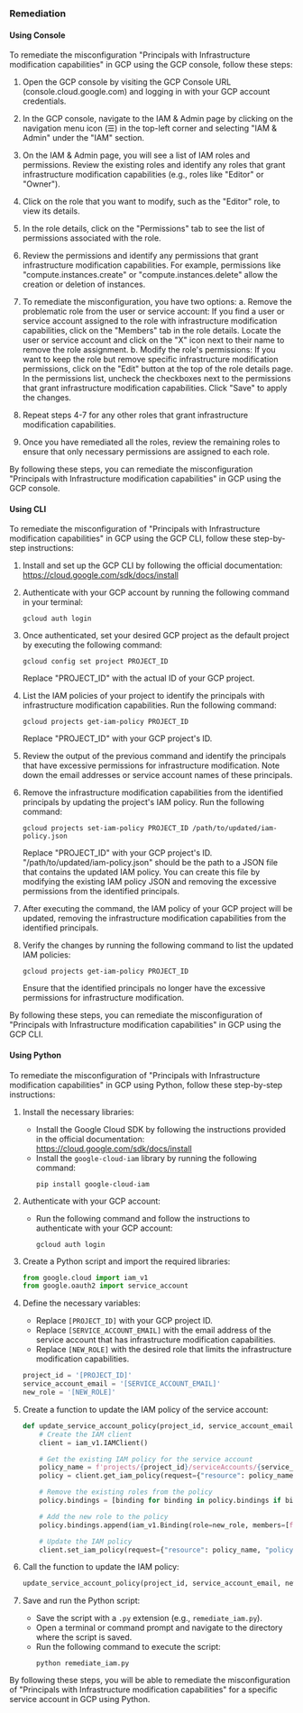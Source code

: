 ### Remediation

#### Using Console

To remediate the misconfiguration "Principals with Infrastructure modification capabilities" in GCP using the GCP console, follow these steps:

1. Open the GCP console by visiting the GCP Console URL (console.cloud.google.com) and logging in with your GCP account credentials.

2. In the GCP console, navigate to the IAM & Admin page by clicking on the navigation menu icon (☰) in the top-left corner and selecting "IAM & Admin" under the "IAM" section.

3. On the IAM & Admin page, you will see a list of IAM roles and permissions. Review the existing roles and identify any roles that grant infrastructure modification capabilities (e.g., roles like "Editor" or "Owner").

4. Click on the role that you want to modify, such as the "Editor" role, to view its details.

5. In the role details, click on the "Permissions" tab to see the list of permissions associated with the role.

6. Review the permissions and identify any permissions that grant infrastructure modification capabilities. For example, permissions like "compute.instances.create" or "compute.instances.delete" allow the creation or deletion of instances.

7. To remediate the misconfiguration, you have two options:
   a. Remove the problematic role from the user or service account: If you find a user or service account assigned to the role with infrastructure modification capabilities, click on the "Members" tab in the role details. Locate the user or service account and click on the "X" icon next to their name to remove the role assignment.
   b. Modify the role's permissions: If you want to keep the role but remove specific infrastructure modification permissions, click on the "Edit" button at the top of the role details page. In the permissions list, uncheck the checkboxes next to the permissions that grant infrastructure modification capabilities. Click "Save" to apply the changes.

8. Repeat steps 4-7 for any other roles that grant infrastructure modification capabilities.

9. Once you have remediated all the roles, review the remaining roles to ensure that only necessary permissions are assigned to each role.

By following these steps, you can remediate the misconfiguration "Principals with Infrastructure modification capabilities" in GCP using the GCP console.

#### Using CLI

To remediate the misconfiguration of "Principals with Infrastructure modification capabilities" in GCP using the GCP CLI, follow these step-by-step instructions:

1. Install and set up the GCP CLI by following the official documentation: https://cloud.google.com/sdk/docs/install

2. Authenticate with your GCP account by running the following command in your terminal:
   ```
   gcloud auth login
   ```

3. Once authenticated, set your desired GCP project as the default project by executing the following command:
   ```
   gcloud config set project PROJECT_ID
   ```
   Replace "PROJECT_ID" with the actual ID of your GCP project.

4. List the IAM policies of your project to identify the principals with infrastructure modification capabilities. Run the following command:
   ```
   gcloud projects get-iam-policy PROJECT_ID
   ```
   Replace "PROJECT_ID" with your GCP project's ID.

5. Review the output of the previous command and identify the principals that have excessive permissions for infrastructure modification. Note down the email addresses or service account names of these principals.

6. Remove the infrastructure modification capabilities from the identified principals by updating the project's IAM policy. Run the following command:
   ```
   gcloud projects set-iam-policy PROJECT_ID /path/to/updated/iam-policy.json
   ```
   Replace "PROJECT_ID" with your GCP project's ID. "/path/to/updated/iam-policy.json" should be the path to a JSON file that contains the updated IAM policy. You can create this file by modifying the existing IAM policy JSON and removing the excessive permissions from the identified principals.

7. After executing the command, the IAM policy of your GCP project will be updated, removing the infrastructure modification capabilities from the identified principals.

8. Verify the changes by running the following command to list the updated IAM policies:
   ```
   gcloud projects get-iam-policy PROJECT_ID
   ```
   Ensure that the identified principals no longer have the excessive permissions for infrastructure modification.

By following these steps, you can remediate the misconfiguration of "Principals with Infrastructure modification capabilities" in GCP using the GCP CLI.

#### Using Python

To remediate the misconfiguration of "Principals with Infrastructure modification capabilities" in GCP using Python, follow these step-by-step instructions:

1. Install the necessary libraries:
   - Install the Google Cloud SDK by following the instructions provided in the official documentation: https://cloud.google.com/sdk/docs/install
   - Install the `google-cloud-iam` library by running the following command:
     ```
     pip install google-cloud-iam
     ```

2. Authenticate with your GCP account:
   - Run the following command and follow the instructions to authenticate with your GCP account:
     ```
     gcloud auth login
     ```

3. Create a Python script and import the required libraries:
   ```python
   from google.cloud import iam_v1
   from google.oauth2 import service_account
   ```

4. Define the necessary variables:
   - Replace `[PROJECT_ID]` with your GCP project ID.
   - Replace `[SERVICE_ACCOUNT_EMAIL]` with the email address of the service account that has infrastructure modification capabilities.
   - Replace `[NEW_ROLE]` with the desired role that limits the infrastructure modification capabilities.
   ```python
   project_id = '[PROJECT_ID]'
   service_account_email = '[SERVICE_ACCOUNT_EMAIL]'
   new_role = '[NEW_ROLE]'
   ```

5. Create a function to update the IAM policy of the service account:
   ```python
   def update_service_account_policy(project_id, service_account_email, new_role):
       # Create the IAM client
       client = iam_v1.IAMClient()

       # Get the existing IAM policy for the service account
       policy_name = f'projects/{project_id}/serviceAccounts/{service_account_email}'
       policy = client.get_iam_policy(request={"resource": policy_name})

       # Remove the existing roles from the policy
       policy.bindings = [binding for binding in policy.bindings if binding.role != new_role]

       # Add the new role to the policy
       policy.bindings.append(iam_v1.Binding(role=new_role, members=[f'serviceAccount:{service_account_email}']))

       # Update the IAM policy
       client.set_iam_policy(request={"resource": policy_name, "policy": policy})
   ```

6. Call the function to update the IAM policy:
   ```python
   update_service_account_policy(project_id, service_account_email, new_role)
   ```

7. Save and run the Python script:
   - Save the script with a `.py` extension (e.g., `remediate_iam.py`).
   - Open a terminal or command prompt and navigate to the directory where the script is saved.
   - Run the following command to execute the script:
     ```
     python remediate_iam.py
     ```

By following these steps, you will be able to remediate the misconfiguration of "Principals with Infrastructure modification capabilities" for a specific service account in GCP using Python.

